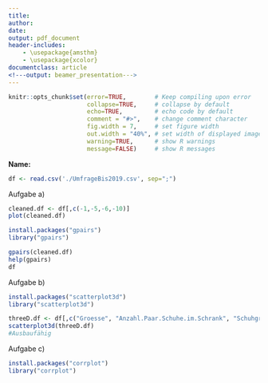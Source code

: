 ```yaml
---
title: 
author:
date: 
output: pdf_document
header-includes: 
    - \usepackage{amsthm}
    - \usepackage{xcolor}
documentclass: article
<!---output: beamer_presentation--->
---
```






<!--- Below are global settings for knitr. You can override any of them by adding the changes to individual chunks --->

```r
knitr::opts_chunk$set(error=TRUE,        # Keep compiling upon error
                      collapse=TRUE,     # collapse by default
                      echo=TRUE,         # echo code by default
                      comment = "#>",    # change comment character
                      fig.width = 7,     # set figure width
                      out.width = "40%", # set width of displayed images
                      warning=TRUE,      # show R warnings
                      message=FALSE)     # show R messages
```


<!--- Solution Region --->
<style>
#solution {
  background-color: #8FBC8F;
  border-style: solid;
  border-color: blue;
  margin-left: 20px;
  margin-bottom: 15px;
  padding: 5px;
}
</style>



<!---**Wintersemester 2017 |Studiengang Data Science | Hochschule Darmstadt **--->




\theoremstyle{definition}
\newtheorem{auf}{Aufgabe}

\newcommand{\R}{{\sffamily R} }

\begin{centering}
%\vspace{-2 cm}
\Huge
{\bf ?bung 12}\\
\Large
Explorative Datenanalyse und Visualisierung\\
\normalsize
Wintersemester 2019\\
S. D?hler (FBMN, h\_da)\\
\end{centering}


\hrulefill

**Name:**


\hrulefill

\setcounter{auf}{28} 

\begin{auf}
Arbeiten Sie weiter an dem Datensatz {\ttfamily UmfrageBis2019.csv} (s. Aufgabe 21).
\begin{itemize}
    \item[a)] Erzeugen Sie eine Scatterplotmatrix des gesamten Datensatzes (entfernen Sie ggf. irrelevante Merkmale). Experimentieren Sie auch mit der Funktion 'gpairs' aus dem gleichnamigen R-Paket. 
    \item[b)] Stellen Sie nun den 3-dimensionalen Datensatz der Merkmale Schuhgroesse, Groesse und Anzahl Schuhe als 3-dimensionalen scatterplot dar (Sie k?nnen dazu das Paket 'scatterplot3d' verwenden). Welche Einstellung der Parameter liefert eine aufschlussreiche Darstellung? Interpretieren Sie die Daten.
    \item[c)] Visualisieren Sie die Correlationsmatrix durch ein Correlogramm der Daten aus b) z.B. mithilfe der Pakete 'corrplot' und 'psych'. Interpetieren Sie die Ergebnisse.
    \item[d)] Stellen Sie die Daten aus b) durch einen parallelen Koordinaten-Plot dar. Interpretieren Sie diesen.
    \item[e)] Betrachten Sie nun die gemeinsame Verteilung von 'Groesse' und 'Schuhgroesse'. Sie sollen einen 2-dimensionalen Kerndichtesch?tzer der Daten visualisieren. Ein solcher ist beispielsweise im Paket 'MASS' implementiert.
    \begin{itemize}
    \item[i)] Stellen Sie einen H?henlinienplot des Sch?tzers zusammen mit den Originaldaten dar. 
    \item[ii)] Stellen Sie einen Graphen des Sch?tzers dar.
    \item[iii)] Stellen Sie eine heatmap des Sch?tzers dar.
    \end{itemize}
Interpretieren Sie die Ergebnisse.
\end{itemize}
Denken Sie bitte wie immer daran, die Parameter der Grafiken sorf?ltig zu w?hlen sowie sie sinnvoll zu beschriften (Titel, Achsen, etc)! 
\end{auf}


```r
df <- read.csv('./UmfrageBis2019.csv', sep=";")
```
Aufgabe a)
```r

cleaned.df <- df[,c(-1,-5,-6,-10)]
plot(cleaned.df)

install.packages("gpairs")
library("gpairs")

gpairs(cleaned.df)
help(gpairs)
df
```
Aufgabe b)
```r
install.packages("scatterplot3d")
library("scatterplot3d")

threeD.df <- df[,c("Groesse", "Anzahl.Paar.Schuhe.im.Schrank", "Schuhgroesse")]
scatterplot3d(threeD.df)
#Ausbaufähig
```

Aufgabe c)
```r
install.packages("corrplot")
library("corrplot")

```
\paragraph{Anmerkungen/Korrektur} <!---Hier schreibt der Tutor--->

\textcolor{gray}{\hrulefill}

